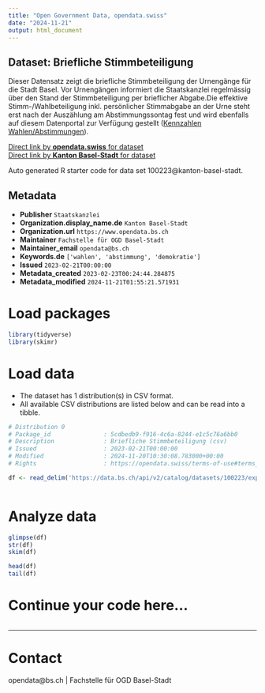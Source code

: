 ```yaml
---
title: "Open Government Data, opendata.swiss"
date: "2024-11-21"
output: html_document
---
```


## Dataset: Briefliche Stimmbeteiligung

Dieser Datensatz zeigt die briefliche Stimmbeteiligung der Urnengänge für die Stadt Basel. Vor Urnengängen informiert die Staatskanzlei regelmässig über den Stand der Stimmbeteiligung per brieflicher Abgabe.Die effektive Stimm-/Wahlbeteiligung inkl. persönlicher Stimmabgabe an der Urne steht erst nach der Auszählung am Abstimmungssontag fest und wird ebenfalls auf diesem Datenportal zur Verfügung gestellt ([Kennzahlen Wahlen/Abstimmungen](https://data.bs.ch/explore/?sort=modified&refine.publisher=Staatskanzlei&q=%22Kennzahlen+der+Abstimmung%22+OR+%22Wahl+der+100%22+OR+%22Wahlgangs%22)). 

[Direct link by **opendata.swiss** for dataset](https://opendata.swiss/de/dataset/briefliche-stimmbeteiligung)<br>
[Direct link by **Kanton Basel-Stadt** for dataset](https://data.bs.ch/explore/dataset/100223/)

Auto generated R starter code for data set 100223@kanton-basel-stadt.

## Metadata

- **Publisher** `Staatskanzlei`
- **Organization.display_name.de** `Kanton Basel-Stadt`
- **Organization.url** `https://www.opendata.bs.ch`
- **Maintainer** `Fachstelle für OGD Basel-Stadt`
- **Maintainer_email** `opendata@bs.ch`
- **Keywords.de** `['wahlen', 'abstimmung', 'demokratie']`
- **Issued** `2023-02-21T00:00:00`
- **Metadata_created** `2023-02-23T00:24:44.284875`
- **Metadata_modified** `2024-11-21T01:55:21.571931`


# Load packages

```r

library(tidyverse)
library(skimr)

```

# Load data

-   The dataset has 1 distribution(s) in CSV format.
-   All available CSV distributions are listed below and can be read into a tibble.

```r

# Distribution 0
# Package_id               : 5cdbedb9-f916-4c6a-8244-e1c5c76a6bb0
# Description              : Briefliche Stimmbeteiligung (csv)
# Issued                   : 2023-02-21T00:00:00
# Modified                 : 2024-11-20T10:30:08.783000+00:00
# Rights                   : https://opendata.swiss/terms-of-use#terms_open

df <- read_delim('https://data.bs.ch/api/v2/catalog/datasets/100223/exports/csv?use_labels=true')



```

# Analyze data

```r

glimpse(df)
str(df)
skim(df)

head(df)
tail(df)

```

# Continue your code here...

```r

```

------------------------------------------------------------------------

# Contact

opendata@bs.ch | Fachstelle für OGD Basel-Stadt
